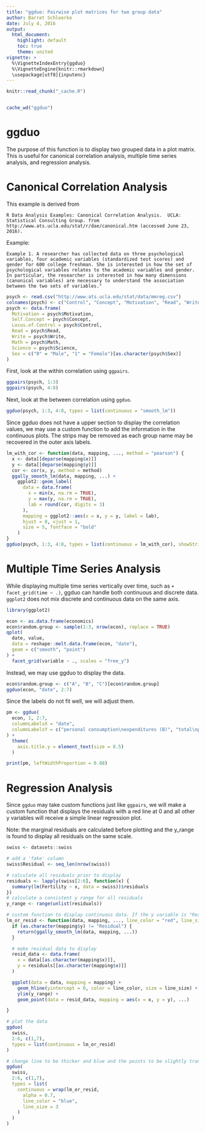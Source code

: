 ```yaml
---
title: "ggduo: Pairwise plot matrices for two group data"
author: Barret Schloerke
date: July 4, 2016
output:
  html_document:
    highlight: default
    toc: true
    theme: united
vignette: >
  %\VignetteIndexEntry{ggduo}
  %\VignetteEngine{knitr::rmarkdown}
  \usepackage[utf8]{inputenc}
---
```


```r
knitr::read_chunk("_cache.R")
```
```r
```
```r
cache_wd("ggduo")
```

# ggduo

The purpose of this function is to display two grouped data in a plot matrix.  This is useful for canonical correlation analysis, multiple time series analysis, and regression analysis.

# Canonical Correlation Analysis

This example is derived from

```
R Data Analysis Examples: Canonical Correlation Analysis.  UCLA: Statistical Consulting Group. from http://www.ats.ucla.edu/stat/r/dae/canonical.htm (accessed June 23, 2016).
```
Example:
```
Example 1. A researcher has collected data on three psychological variables, four academic variables (standardized test scores) and gender for 600 college freshman. She is interested in how the set of psychological variables relates to the academic variables and gender. In particular, the researcher is interested in how many dimensions (canonical variables) are necessary to understand the association between the two sets of variables."
```

```r
psych <- read.csv("http://www.ats.ucla.edu/stat/data/mmreg.csv")
colnames(psych) <- c("Control", "Concept", "Motivation", "Read", "Write", "Math", "Science", "Sex")
psych <- data.frame(
  Motivation = psych$Motivation,
  Self.Concept = psych$Concept,
  Locus.of.Control = psych$Control,
  Read = psych$Read,
  Write = psych$Write,
  Math = psych$Math,
  Science = psych$Science,
  Sex = c("0" = "Male", "1" = "Female")[as.character(psych$Sex)]
)
```

First, look at the within correlation using ``ggpairs``.

```r
ggpairs(psych, 1:3)
ggpairs(psych, 4:8)
```

Next, look at the between correlation using ``ggduo``.

```r
ggduo(psych, 1:3, 4:8, types = list(continuous = "smooth_lm"))
```

Since ggduo does not have a upper section to display the correlation values, we may use a custom function to add the information in the continuous plots.  The strips may be removed as each group name may be recovered in the outer axis labels.

```r
lm_with_cor <- function(data, mapping, ..., method = "pearson") {
  x <- data[[deparse(mapping$x)]]
  y <- data[[deparse(mapping$y)]]
  cor <- cor(x, y, method = method)
  ggally_smooth_lm(data, mapping, ...) +
    ggplot2::geom_label(
      data = data.frame(
        x = min(x, na.rm = TRUE),
        y = max(y, na.rm = TRUE),
        lab = round(cor, digits = 3)
      ),
      mapping = ggplot2::aes(x = x, y = y, label = lab),
      hjust = 0, vjust = 1,
      size = 5, fontface = "bold"
    )
}
ggduo(psych, 1:3, 4:8, types = list(continuous = lm_with_cor), showStrips = FALSE)
```


# Multiple Time Series Analysis

While displaying multiple time series vertically over time, such as ``+ facet_grid(time ~ .)``, ggduo can handle both continuous and discrete data.  `ggplot2` does not mix discrete and continuous data on the same axis.


```r
library(ggplot2)

econ <- as.data.frame(economics)
econ$random.group <- sample(1:3, nrow(econ), replace = TRUE)
qplot(
  date, value,
  data = reshape::melt.data.frame(econ, "date"),
  geom = c("smooth", "point")
) +
  facet_grid(variable ~ ., scales = "free_y")
```

Instead, we may use ggduo to display the data.

```r
econ$random.group <- c("A", "B", "C")[econ$random.group]
ggduo(econ, "date", 2:7)
```

Since the labels do not fit well, we will adjust them.

```r
pm <- ggduo(
  econ, 1, 2:7,
  columnLabelsX = "date",
  columnLabelsY = c("personal consumption\nexpenditures (B)", "total\npopulation (K)", "personal savings\nrate %", "median duration of\nunemployment (week)", "number of\nunemployed (K)", "random\ngroup")
) +
  theme(
    axis.title.y = element_text(size = 8.5)
  )

print(pm, leftWidthProportion = 0.08)
```


# Regression Analysis

Since ``ggduo`` may take custom functions just like ``ggpairs``, we will make a custom function that displays the residuals with a red line at 0 and all other y variables will receive a simple linear regression plot.

Note: the marginal residuals are calculated before plotting and the y_range is found to display all residuals on the same scale.

```r
swiss <- datasets::swiss

# add a 'fake' column
swiss$Residual <- seq_len(nrow(swiss))

# calculate all residuals prior to display
residuals <- lapply(swiss[2:6], function(x) {
  summary(lm(Fertility ~ x, data = swiss))$residuals
})
# calculate a consistent y range for all residuals
y_range <- range(unlist(residuals))

# custom function to display continuous data. If the y variable is "Residual", do custom work.
lm_or_resid <- function(data, mapping, ..., line_color = "red", line_size = 1) {
  if (as.character(mapping$y) != "Residual") {
    return(ggally_smooth_lm(data, mapping, ...))
  }

  # make residual data to display
  resid_data <- data.frame(
    x = data[[as.character(mapping$x)]],
    y = residuals[[as.character(mapping$x)]]
  )

  ggplot(data = data, mapping = mapping) +
    geom_hline(yintercept = 0, color = line_color, size = line_size) +
    ylim(y_range) +
    geom_point(data = resid_data, mapping = aes(x = x, y = y), ...)

}

# plot the data
ggduo(
  swiss,
  2:6, c(1,7),
  types = list(continuous = lm_or_resid)
)

# change line to be thicker and blue and the points to be slightly transparent
ggduo(
  swiss,
  2:6, c(1,7),
  types = list(
    continuous = wrap(lm_or_resid,
      alpha = 0.7,
      line_color = "blue",
      line_size = 3
    )
  )
)


```

